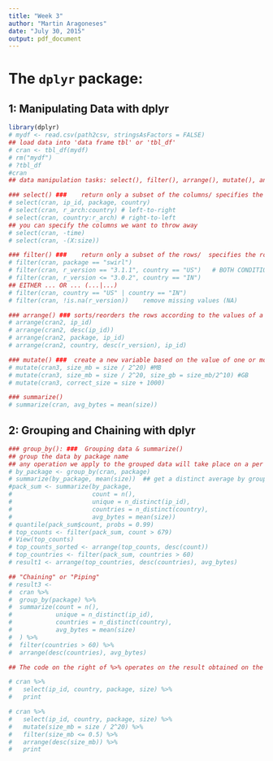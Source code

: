 ```yaml
---
title: "Week 3"
author: "Martin Aragoneses"
date: "July 30, 2015"
output: pdf_document
---
```


# The `dplyr` package:

## 1: Manipulating Data with dplyr

```r
library(dplyr)
# mydf <- read.csv(path2csv, stringsAsFactors = FALSE)
## load data into 'data frame tbl' or 'tbl_df'
# cran <- tbl_df(mydf)
# rm("mydf")
# ?tbl_df
#cran
## data manipulation tasks: select(), filter(), arrange(), mutate(), and summarize()

### select() ###    return only a subset of the columns/ specifies the columns you want to keep
# select(cran, ip_id, package, country) 
# select(cran, r_arch:country) # left-to-right
# select(cran, country:r_arch) # right-to-left
## you can specify the columns we want to throw away
# select(cran, -time)
# select(cran, -(X:size))

### filter() ###    return only a subset of the rows/  specifies the rows you want to keep
# filter(cran, package == "swirl")
# filter(cran, r_version == "3.1.1", country == "US")   # BOTH CONDITIONS ARE TRUE (AND)
# filter(cran, r_version <= "3.0.2", country == "IN")
## EITHER ... OR ... (...|...)
# filter(cran, country == "US" | country == "IN")
# filter(cran, !is.na(r_version))    remove missing values (NA)

### arrange() ### sorts/reorders the rows according to the values of a particular variable
# arrange(cran2, ip_id)
# arrange(cran2, desc(ip_id))
# arrange(cran2, package, ip_id)
# arrange(cran2, country, desc(r_version), ip_id)

### mutate() ###  create a new variable based on the value of one or more variables already in a dataset/  add new columns
# mutate(cran3, size_mb = size / 2^20) #MB
# mutate(cran3, size_mb = size / 2^20, size_gb = size_mb/2^10) #GB
# mutate(cran3, correct_size = size + 1000)

### summarize()
# summarize(cran, avg_bytes = mean(size))

```

## 2: Grouping and Chaining with dplyr

```r

### group_by(): ###  Grouping data & summarize()
## group the data by package name
## any operation we apply to the grouped data will take place on a per package basis
# by_package <- group_by(cran, package)
# summarize(by_package, mean(size))  ## get a distinct average by group
#pack_sum <- summarize(by_package,
#                      count = n(),
#                      unique = n_distinct(ip_id),
#                      countries = n_distinct(country),
#                      avg_bytes = mean(size))
# quantile(pack_sum$count, probs = 0.99)  
# top_counts <- filter(pack_sum, count > 679)
# View(top_counts)
# top_counts_sorted <- arrange(top_counts, desc(count))
# top_countries <- filter(pack_sum, countries > 60)
# result1 <- arrange(top_countries, desc(countries), avg_bytes)

## "Chaining" or "Piping"
# result3 <-
#  cran %>%
#  group_by(package) %>%
#  summarize(count = n(),
#            unique = n_distinct(ip_id),
#            countries = n_distinct(country),
#            avg_bytes = mean(size)
#  ) %>%
#  filter(countries > 60) %>%
#  arrange(desc(countries), avg_bytes)

## The code on the right of %>% operates on the result obtained on the left

# cran %>%
#   select(ip_id, country, package, size) %>%
#   print

# cran %>%
#   select(ip_id, country, package, size) %>%
#   mutate(size_mb = size / 2^20) %>%
#   filter(size_mb <= 0.5) %>%
#   arrange(desc(size_mb)) %>%
#   print 

```


